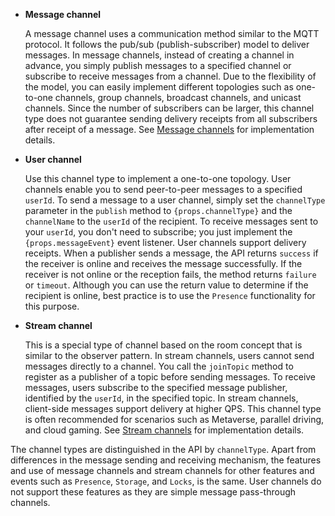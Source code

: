 
- **Message channel**

    A message channel uses a communication method similar to the MQTT protocol. It follows the pub/sub (publish-subscriber) model to deliver messages. In message channels, instead of creating a channel in advance, you simply publish messages to a specified channel or subscribe to receive messages from a channel. Due to the flexibility of the model, you can easily implement different topologies such as one-to-one channels, group channels, broadcast channels, and unicast channels. Since the number of subscribers can be larger, this channel type does not guarantee sending delivery receipts from all subscribers after receipt of a message. See [Message channels](../core-functionality/message-channel) for implementation details.
    
- **User channel** 

    Use this channel type to implement a one-to-one topology. User channels enable you to send peer-to-peer messages to a specified `userId`. To send a message to a user channel, simply set the `channelType` parameter in the `publish` method to <code>{props.channelType}</code>  and the `channelName` to the `userId` of the recipient. To receive messages sent to your `userId`, you don't need to subscribe; you just implement the <code>{props.messageEvent}</code> event listener. User channels support delivery receipts. When a publisher sends a message, the API returns `success` if the receiver is online and receives the message successfully. If the receiver is not online or the reception fails, the method returns `failure` or `timeout`. Although you can use the return value to determine if the recipient is online, best practice is to use the `Presence` functionality for this purpose.

- **Stream channel**

    This is a special type of channel based on the room concept that is similar to the observer pattern. In stream channels, users cannot send messages directly to a channel. You call the `joinTopic` method to register as a publisher of a topic before sending messages. To receive messages, users subscribe to the specified message publisher, identified by the `userId`, in the specified topic. In stream channels, client-side messages support delivery at higher QPS. This channel type is often recommended for scenarios such as Metaverse, parallel driving, and cloud gaming. See [Stream channels](../core-functionality/stream-channel) for implementation details.

The channel types are distinguished in the API by `channelType`. Apart from differences in the message sending and receiving mechanism, the features and use of message channels and stream channels for other features and events such as `Presence`, `Storage`, and `Locks`, is the same. User channels do not support these features as they are simple message pass-through channels.

